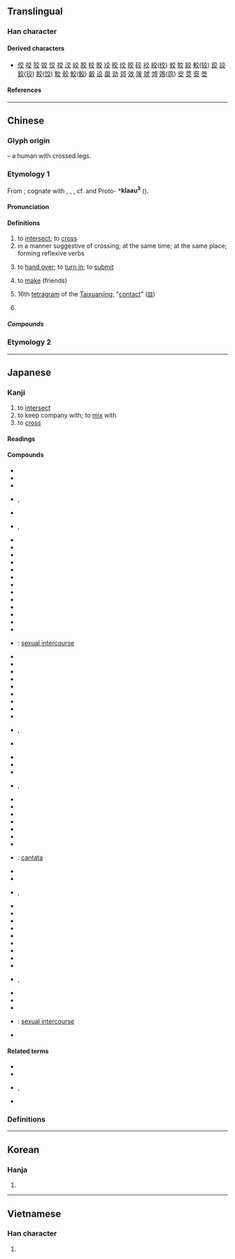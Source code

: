 {{character info}}
==Translingual==
{{stroke order|type=animate}}

===Han character===
{{Han char|rn=8|rad=亠|as=04|sn=6|four=00408|canj=YCK|ids=⿱亠父,⿱六乂}}

====Derived characters====
* [[佼]] [[咬]] [[狡]] [[姣]] [[恔]] [[挍]] [[洨]] [[峧]] [[㬵]] [[校]] [[胶]] [[珓]] [[晈]] [[烄]] [[皎]] [[䂭]] [[䘨]] [[絞]]([[绞]]) [[蛟]] [[賋]] [[䍊]] [[較]]([[较]]) [[跤]] [[詨]] [[鉸]]([[铰]]) [[餃]]([[饺]]) [[駮]] [[骹]] [[鮫]]([[鲛]]) [[齩]] [[䢒]] [[㼎]] [[効]] [[郊]] [[效]] [[㿰]] [[虠]] [[頝]] [[鵁]]([[䴔]]) [[㝔]] [[茭]] [[窔]] [[筊]]

====References====
{{Han ref|kx=0088.060|dkj=00291|dj=0185.100|hdz=10282.010|uh=4EA4}}

----

==Chinese==
{{zh-forms|alt=胶}}

===Glyph origin===
{{Han etym}}
{{liushu|p}} – a human with crossed legs.

===Etymology 1===
From {{der|zh|sit-pro|*rjaw||mix}}; cognate with {{cog|my|ရော||to mix}}, {{cog|kac|yau||be mixed}}, {{m|kac|kəjau||to mix, intermix}}, cf. {{cog|cdm|tr='''ljawh'''-ʔo|t=mixed}} and Proto-{{w|Mienic languages|Mienic}} *'''klaau<sup>3</sup>''' ({{zh-ref|Schuessler, 2007}}).

====Pronunciation====
{{zh-pron
|m=jiāo
|m-s=jiao1
|c=gaau1
|c-t=gau1
|g=
|h=pfs=kâu;gd=gau1
|j=
|mb=gáu
|md=gău
|mn=kau/ka/qz:ka̍h
|mn_note=kau - literary; ka/ka̍h - vernacular
|mn-t=gao1
|w=1jiau,1kau
|x=
|mc=y
|oc=y
|ma=y
|cat=v
}}

====Definitions====
{{zh-hanzi}}

# to [[intersect]]; to [[cross]]
# in a manner suggestive of crossing; at the same time; at the same place; forming reflexive verbs
#: {{zh-x|上 下 交 征 利 而 國 危 矣。|Superiors and inferiors will try to snatch this profit the one from the other, and the kingdom will be endangered.|ref=Mencius-L}}
# to [[hand over]]; to [[turn in]]; to [[submit]]
#: {{zh-x|交 功課|to '''turn in''' homework|C}}
# to [[make]] (friends)
#: {{zh-x|交朋友|to '''make''' a friend}}
#: {{zh-x|交 男朋友|to '''get''' a boyfriend}}
# 16th [[tetragram]] of the [[Taixuanjing]]; "[[contact]]" ([[𝌕]])
# {{lb|zh|obsolete}} {{zh-alt-form|跤|tr=-}}

=====Compounds=====
{{zh-der|交馳|交趾燒|公開外交|交好|善與人交|交際舞|全額交割|交通管制|交響樂團|失之交臂|交加|交歡|布衣之交|交流道|交杯盞|交響曲|交衽|交友|交叉口|喝交杯|交叉點|交輝|悲喜交加|交通號誌|交情|交語|交與|交子|交匝|傾蓋定交|交煎|交口稱贊|外交詞令|交通工程|交盤|交誼|悲喜交集|交租|信用交易|交棒|交尾|交媾|實物交易|外交特權|交易|外交團|交兵|交感|交通標誌|交作|交際|息交|布衣交|交映|巨棒外交|交禮|吃交|伐交|坐交椅|交合|亂交|上下交困|交響|交積|失諸交臂|交趾|刎頸之交|交警|交界|交惡|交帳|心力交瘁|交待|交卷|性交|交運|交杯酒|交流|交割|三陽交泰|借交報仇|交換碼|交泰|乳水交融|交朋結義|交態|厚交|交換經濟|交叉感染|息交絕游|交爭|定交|交通密度|交睫|交通|交結|交感神經|交易所|交頭接耳|憂喜交集|交配|交通事故|口頭交|交怨|交代|性命交關|交心|心照神交|內線交易|感愧並交|套交情|交門親眷|交出|交面|交角|交通線|兵交|一交|交響樂|交往|感愧交集|交貨|愛恨交織|交通建設|外交官|交口接耳|不定交|交疏|悲喜交至|悲喜交并|悲喜交切|患難之交|交織線|交淺言深|交橫|交織|交耳|交流電|性命之交|交替|交道|交互作用|交岔路口|交臂屈膝|忘形交|忘年交|忘年之交|不得開交|國民外交|外交|心腹之交|外交照會|交關|交嘴|履舄交錯|復交|交年|世交|交通法庭|交遊|交會|交談|交午|交梨火棗|不開交|分封交換|交誼舞|一言定交|強權外交|交戰國|交辦|交床|交節氣|下交|廣交|交換機|交流區|交工|平交|交集|市道交|內外交迫|口頭之交|交錯觥籌|一言訂交|一面之交|交趾陶|交口稱譽|交白卷|交保|交回|不可開交|交通規則|交差|勒交|天地交泰|交卸|交通部|交通車|一人之交|外交部|外交辭令|交綏|交易單位|交椅|交臂|交光飛刃|交通島|交點|交困|交際花|交引|官能交錯|勢交|交相|乒乓外交|交厚|公平交易|交通安全|建交|交派|交持|交叉線|平交道|勢利之交|交戰|交拜|交謁|交涉|交迫|太師交椅|交手|交接|交質|天人交戰|交衢|再世交|外交庇護|君子之交|交班|交託|交分|交領|夠交情|交臂失之|八拜之交|交換|外交郵袋|交火|交戰團體|場外交易|交響詩|交通量|交錯|八拜交|國交|交通癱瘓|多空交戰|呈交|交相輝映|交發|交易稅|外交關係|交叉|交通大學|不交一言|交頸|半面之交|交還|情景交融|交通指揮|交謫|交配色|交鬨|便交|交通壅塞|十月之交|初交|刎頸至交|刎頸交|交融|兵交馬踏|交杯|內外交困|忘形之交|交通工具|交群|個人外交|交際電報|交通流量|交契|交口|交付|交鋒|世代交替|沒開交處|斷交|爭交|有性雜交|票據交換|旁推交通|禍亂交興|沒個開交|百端交集|水火無交|水米無交|眾口交攻|持祿養交|折節下交|拳腳交加|文化交流|松篁交翠|故交|碩交|打交道|祕密外交|涕淚交下|眾口交薦|爾汝之交|涕泗交頤|祕密交易|杯觥交錯|涕淚交流|目不交睫|摜交|死生之交|涕淚交加|昵交|援交|星月交輝|物物交換|穿梭外交|眼不交睫|朋交|種間雜交|新舊交替|掰交情|私交|款交|淡交|神交|社交舞|成交量|杵臼交|日月交食|拉交情|援助交際|石交|眾口交譽|成交|提交|相交|百感交集|文字交|知交|接交|撥交|泰交|擇交|生死之交|移交|沒開交|淺交|水乳交融|新交|擇交而友|濫交|涕淚交零|深交|淚下交頤|成交總值|涕泗交流|涕淚交垂|涕泗交下|空中交易|撲交打滾|社交|犬牙交錯|東交民巷|摔交|涕淚交集|泛泛之交|接耳交頭|打交|陰陽交錯|貧病交攻|等價交換|親交|蘭交|金石至交|結交延譽|線上交友|縱橫交錯|萍水相交|莫逆交|縱橫交貫|結交|證交稅|訂交|羊陸之交|道義交|耳鬢交接|老交情|軌道交點|邦交|飢凍交切|金圓外交|老相交|網路援交|經濟絕交|脫俗之交|轉帳交易|至交|線上交易|點頭之交|舊交|立交|開交|締交|素交|納交|貧病交迫|金石交|驚喜交加|觥籌交舉|餘額交割|飢渴交迫|飢渴交攻|飢寒交迫|飢寒交切|齧臂之交|討交情|觥籌交錯|跌交|貧賤交|面交|至交契友|鳳友鸞交|露水交道|託交|雷電交加|雷雨交加|零股交易|雜交|繳交|立券交易|降交點|管鮑之交|舊識新交|老實巴交|違約交割|貧賤之交|遠交近攻|遞交|身心交病|總角之交|轉交|老世交|身心交瘁|賣交|莫逆之交|豕交獸畜|風雨交加|講交情|羽檄交馳|送交|金蘭之交|絕交|立體交叉|人獸交|交懍恂:ka-lún-sún;Min Nan}}

===Etymology 2===
{{zh-see|跤|ss}}
{{zh-cat|Beginning}}

----

==Japanese==

===Kanji===
{{ja-kanji|grade=2|rs=亠04}}

# to [[intersect]]
# to keep company with; to [[mix]] with
# to [[cross]]

====Readings====
{{ja-readings
|goon=きょう<けう
|kanon=こう<かう
|kun=まじ-わる, ま-じる, か-う, か-わす, まじ-える, ま-ぜる, ま-ざる
}}

====Compounds====
{{der-top|Compounds}}
* {{ja-r|入%交|いり%まじり}}
* {{ja-r|援%交|えん%こう}}
* {{ja-r|外%交|がい%こう}}
* {{ja-r|交%交|こう%こう}}, {{ja-r|交%々|こう%こう}}
* {{ja-r|国%交|こっ%こう}}
* {{ja-r|交%交|こも%ごも}}, {{ja-r|交%々|こも%ごも}}
* {{ja-r|混%交|こん%こう}}
* {{ja-r|社%交|しゃ%こう}}
* {{ja-r|修%交|しゅう%こう}}
* {{ja-r|手%交|しゅ%こう}}
* {{ja-r|深%交|しん%こう}}
* {{ja-r|親%交|しん%こう}}
* {{ja-r|情%交|じょう%こう}}
* {{ja-r|性%交|せい%こう}}
* {{ja-r|絶%交|ぜっ%こう}}
* {{ja-r|団%交|だん%こう}}
* {{ja-r|断%交|だん%こう}}
* {{ja-r|直%交|ちょっ%こう}}
* {{ja-r|通%交|つう%こう}}
* {{ja-r|肉%交|にく%こう}}: [[sexual intercourse]]
* {{ja-r|復%交|ふっ%こう}}
* {{ja-r|友%交|ゆう%こう}}
* {{ja-r|乱%交|らん%こう}}
* {{ja-r|旧%交|きゅう%こう}}
* {{ja-r|斜%交|しゃ%こう}}
* {{ja-r|交%易|こう%えき}}
* {{ja-r|交%角|こう%かく}}
* {{ja-r|交%感|こう%かん}}
* {{ja-r|交%換|こう%かん}}
* {{ja-r|交%歓|こう%かん}}, {{ja-r|交%驩|こう%かん}}
* {{ja-r|交%誼|こう%ぎ}}
{{der-mid}}
* {{ja-r|交%響|こう%きょう}}
* {{ja-r|交%互|こう%ご}}
* {{ja-r|交%合|こう%ごう}}
* {{ja-r|交%差|こう%さ}}, {{ja-r|交%叉|こう%さ}}
* {{ja-r|交%際|こう%さい}}
* {{ja-r|交%錯|こう%さく}}
* {{ja-r|交%渉|こう%しょう}}
* {{ja-r|交%情|こう%じょう}}
* {{ja-r|交%譲|こう%じょう}}
* {{ja-r|交%織|こう%しょく}}
* {{ja-r|交%信|こう%しん}}
* {{ja-r|交%声%曲|こう%せい%きょく}}: [[cantata]]
* {{ja-r|交%接|こう%せつ}}
* {{ja-r|交%戦|こう%せん}}
* {{ja-r|交%替|こう%たい}}, {{ja-r|交%代|こう%たい}}
* {{ja-r|交%通|こう%つう}}
* {{ja-r|交%点|こう%てん}}
* {{ja-r|交%読|こう%どく}}
* {{ja-r|交%配|こう%はい}}
* {{ja-r|交%番|こう%ばん}}
* {{ja-r|交%尾|こう%び}}
* {{ja-r|交%付|こう%ふ}}
* {{ja-r|交%附|こう%ふ}}
* {{ja-r|交%友|こう%ゆう}}
* {{ja-r|交%遊|こう%ゆう}}, {{ja-r|交%游|こう%ゆう}}
* {{ja-r|交%絡|こう%らく}}
* {{ja-r|交%流|こう%りゅう}}
* {{ja-r|交%霊|こう%れい}}
* {{ja-r|交%媾|こう%こう}}: [[sexual intercourse]]
* {{ja-r|交%詢|こう%じゅん}}
{{der-bottom}}

====Related terms====
* {{ja-r|交える|まじえる}}
* {{ja-r|交ざる|まざる}}
* {{ja-r|交す|かわす}}, {{ja-r|交わす|かわす}}
* {{ja-r|交ぜる|まぜる}}

===Definitions===
{{ja-kanjitab|こもごも|yomi=k}}
{{ja-see|こもごも}}

----

==Korean==

===Hanja===
{{ko-hanja|사귀다|사귈|교}}

# {{hanja form of|교|to [[intersect]]}}

----

==Vietnamese==

===Han character===
{{vi-readings|reading=giao|rs=亠04}}

# {{rfdef|vi|sort=亠04}}